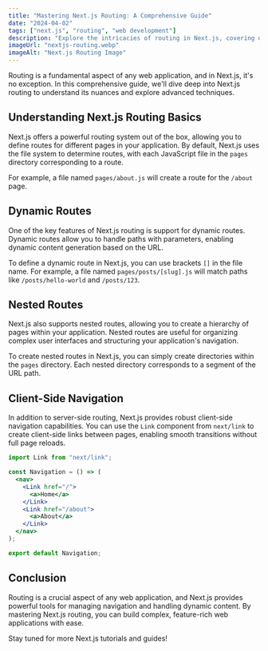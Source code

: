 ```yaml
---
title: "Mastering Next.js Routing: A Comprehensive Guide"
date: "2024-04-02"
tags: ["next.js", "routing", "web development"]
description: "Explore the intricacies of routing in Next.js, covering dynamic routes, nested routes, and client-side navigation techniques."
imageUrl: "nextjs-routing.webp"
imageAlt: "Next.js Routing Image"
---
```


<CustomImage src="nextjs-routing.webp" alt="Next.js Routing Image" />

Routing is a fundamental aspect of any web application, and in Next.js, it's no exception. In this comprehensive guide, we'll dive deep into Next.js routing to understand its nuances and explore advanced techniques.

## Understanding Next.js Routing Basics

Next.js offers a powerful routing system out of the box, allowing you to define routes for different pages in your application. By default, Next.js uses the file system to determine routes, with each JavaScript file in the `pages` directory corresponding to a route.

For example, a file named `pages/about.js` will create a route for the `/about` page.

## Dynamic Routes

One of the key features of Next.js routing is support for dynamic routes. Dynamic routes allow you to handle paths with parameters, enabling dynamic content generation based on the URL.

To define a dynamic route in Next.js, you can use brackets `[]` in the file name. For example, a file named `pages/posts/[slug].js` will match paths like `/posts/hello-world` and `/posts/123`.

## Nested Routes

Next.js also supports nested routes, allowing you to create a hierarchy of pages within your application. Nested routes are useful for organizing complex user interfaces and structuring your application's navigation.

To create nested routes in Next.js, you can simply create directories within the `pages` directory. Each nested directory corresponds to a segment of the URL path.

## Client-Side Navigation

In addition to server-side routing, Next.js provides robust client-side navigation capabilities. You can use the `Link` component from `next/link` to create client-side links between pages, enabling smooth transitions without full page reloads.

```jsx
import Link from "next/link";

const Navigation = () => (
  <nav>
    <Link href="/">
      <a>Home</a>
    </Link>
    <Link href="/about">
      <a>About</a>
    </Link>
  </nav>
);

export default Navigation;
```

## Conclusion

Routing is a crucial aspect of any web application, and Next.js provides powerful tools for managing navigation and handling dynamic content. By mastering Next.js routing, you can build complex, feature-rich web applications with ease.

Stay tuned for more Next.js tutorials and guides!
